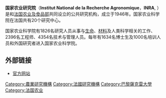 '''国家农业研究院'''（'''Institut National de la Recherche Agronomique'''，'''INRA''', {{IPA-fr|inʁa|}}）是{{link-fr|法国高等教育及研究部|Ministère de l'Enseignement supérieur et de la Recherche}}和[[法国农业及食品部|法国农业及食品部]]共同设立的公共研究机构，成立于1946年。国家农业科学院在法国共有20个研究中心。

国家农业科学院有1826名研究人员从事与[[生命|生命]]、[[材料|材料]]及人类科学相关的工作、2396名工程师、4354名技术与管理人员。每年有1634名博士生及1000名培训人员和外国研究者进入国家农业科学院。

==外部链接==
* [http://www.international.inra.fr 官方网站]{{Wayback|url=http://www.international.inra.fr/ |date=20200914030902 }}

{{Authority control}}
[[Category:農業研究機構|Category:農業研究機構]]
[[Category:法國研究機構|Category:法國研究機構]]
[[Category:巴黎薩克雷大學|Category:巴黎薩克雷大學]]
[[Category:法国农业|Category:法国农业]]